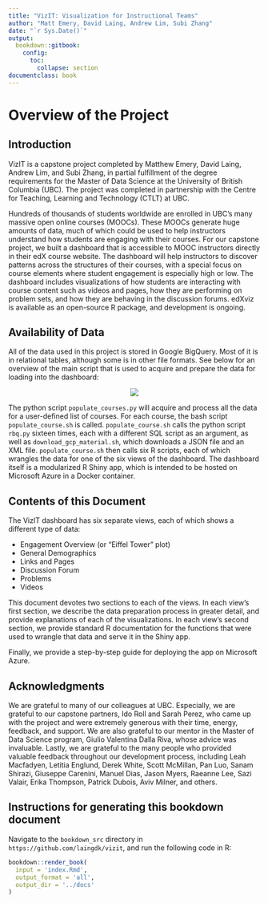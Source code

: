 ```yaml
--- 
title: "VizIT: Visualization for Instructional Teams"
author: "Matt Emery, David Laing, Andrew Lim, Subi Zhang"
date: "`r Sys.Date()`"
output:
  bookdown::gitbook:
    config:
      toc:
        collapse: section
documentclass: book
---
```


# Overview of the Project

## Introduction

VizIT is a capstone project completed by Matthew Emery, David Laing, Andrew Lim, and Subi Zhang, in partial fulfillment of the degree requirements for the Master of Data Science at the University of British Columbia (UBC). The project was completed in partnership with the Centre for Teaching, Learning and Technology (CTLT) at UBC.

Hundreds of thousands of students worldwide are enrolled in UBC's many massive open online courses (MOOCs). These MOOCs generate huge amounts of data, much of which could be used to help instructors understand how students are engaging with their courses. For our capstone project, we built a dashboard that is accessible to MOOC instructors directly in their edX course website. The dashboard will help instructors to discover patterns across the structures of their courses, with a special focus on course elements where student engagement is especially high or low. The dashboard includes visualizations of how students are interacting with course content such as videos and pages, how they are performing on problem sets, and how they are behaving in the discussion forums. edXviz is available as an open-source R package, and development is ongoing.

## Availability of Data

All of the data used in this project is stored in Google BigQuery. Most of it is in relational tables, although some is in other file formats. See below for an overview of the main script that is used to acquire and prepare the data for loading into the dashboard:

<center>![](img/diagrams/populate_course.png)</center>

The python script `populate_courses.py` will acquire and process all the data for a user-defined list of courses. For each course, the bash script `populate_course.sh` is called. `populate_course.sh` calls the python script `rbq.py` sixteen times, each with a different SQL script as an argument, as well as `download_gcp_material.sh`, which downloads a JSON file and an XML file. `populate_course.sh` then calls six R scripts, each of which wrangles the data for one of the six views of the dashboard. The dashboard itself is a modularized R Shiny app, which is intended to be hosted on Microsoft Azure in a Docker container.

## Contents of this Document

The VizIT dashboard has six separate views, each of which shows a different type of data:

* Engagement Overview (or "Eiffel Tower" plot)
* General Demographics
* Links and Pages
* Discussion Forum
* Problems
* Videos

This document devotes two sections to each of the views. In each view's first section, we describe the data preparation process in greater detail, and provide explanations of each of the visualizations. In each view's second section, we provide standard R documentation for the functions that were used to wrangle that data and serve it in the Shiny app.

Finally, we provide a step-by-step guide for deploying the app on Microsoft Azure.

## Acknowledgments

We are grateful to many of our colleagues at UBC. Especially, we are grateful to our capstone partners, Ido Roll and Sarah Perez, who came up with the project and were extremely generous with their time, energy, feedback, and support. We are also grateful to our mentor in the Master of Data Science program, Giulio Valentina Dalla Riva, whose advice was invaluable. Lastly, we are grateful to the many people who provided valuable feedback throughout our development process, including Leah Macfadyen, Letitia Englund, Derek White, Scott McMillan, Pan Luo, Sanam Shirazi, Giuseppe Carenini, Manuel Dias, Jason Myers, Raeanne Lee, Sazi Valair, Erika Thompson, Patrick Dubois, Aviv Milner, and others.

## Instructions for generating this bookdown document

Navigate to the `bookdown_src` directory in `https://github.com/laingdk/vizit`, and run the following code in R:

```r
bookdown::render_book(
  input = 'index.Rmd', 
  output_format = 'all',
  output_dir = '../docs'
)
```